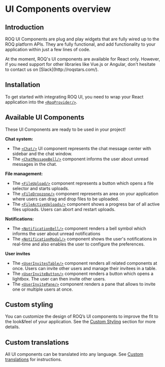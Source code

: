 
# UI Components overview

## Introduction

ROQ UI Components are plug and play widgets that are fully wired up to the ROQ platform APIs.
They are fully functional, and add functionality to your application within just a few lines of code.

<Callout type="info" emoji="ℹ️">
  At the moment, ROQ's UI components are available for React only. However, if you need support for other libraries 
like Vue.js or Angular, don't hesitate to contact us on [Slack](http://roqstars.com/).
</Callout>

## Installation

To get started with integrating ROQ UI, you need to wrap your React application into
the [`<RoqProvider/>`](/development-guides/roq-provider).

## Available UI Components

These UI Components are ready to be used in your project!

**Chat system:**

* The [`<Chat/>`](/chat/ui-components#chat) UI component represents the chat message center with sidebar and the chat window.
* The [`<ChatMessageBell/>`](/chat/ui-components#chatmessagebell) component informs the user about unread messages in the chat.

**File management:**

* The [`<FileUpload/>`](/files/ui-components#fileupload) component represents a button which opens a file selector and starts
  uploads.
* The [`<FileDropzone/>`](/files/ui-components#filedropzone) component represents an area on your application where users can drag
  and drop files to be uploaded.
* The [`<FileActiveUploads/>`](/files/ui-components#fileactiveuploads) component shows a progress bar of all active files uploads.
  Users can abort and restart uploads.

**Notifications:**

* The [`<NotificationBell/>`](/notifications/ui-components#notificationbell) component renders a bell symbol which informs the
  user about unread notifications
* The [`<NotificationModal/>`](/notifications/ui-components#notificationmodal) component shows the user's notifications in real-time
  and also enables the user to configure the preferences.

**User invites**

* The [`<UserInvitesTable/>`](/user-invites/ui-components#userinvitestable-) component renders all related components at once. Users
  can invite other users and manage their invitees in a table.
* The [`<UserInviteButton/>`](/user-invites/ui-components#userinvitebutton-) component renders a button which opens a lightbox. The user can then invite other users.
* The [`<UserInvitePane/>`](/user-invites/ui-components#userinvitepane-) component renders a pane that allows to invite one or multiple users at once.

## Custom styling

You can customize the design of ROQ’s UI components to improve the fit to the look&feel of your application. See the
[Custom Styling](/development-guides/custom-styling) section for more details.

## Custom translations

All UI components can be translated into any language.
See [Custom translations](/translations/tutorials/custom-translations) for instructions.